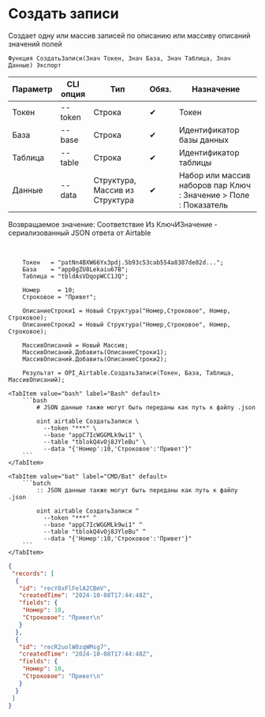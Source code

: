 ﻿---
sidebar_position: 3
---


# Создать записи
 Создает одну или массив записей по описанию или массиву описаний значений полей



`Функция СоздатьЗаписи(Знач Токен, Знач База, Знач Таблица, Знач Данные) Экспорт`

  | Параметр | CLI опция | Тип | Обяз. | Назначение |
  |-|-|-|-|-|
  | Токен | --token | Строка | &#x2714; | Токен |
  | База | --base | Строка | &#x2714; | Идентификатор базы данных |
  | Таблица | --table | Строка | &#x2714; | Идентификатор таблицы |
  | Данные | --data | Структура, Массив из Структура | &#x2714; | Набор или массив наборов пар Ключ : Значение > Поле : Показатель |

  
  Возвращаемое значение:   Соответствие Из КлючИЗначение - сериализованный JSON ответа от Airtable

<br/>




```bsl title="Пример использования для 1С:Предприятие/OneScript"
    Токен   = "patNn4BXW66Yx3pdj.5b93c53cab554a8387de02d...";
    База    = "app8gZU8Lekaiu67B";
    Таблица = "tbldAsVDqopWCC1JQ";

    Номер     = 10;
    Строковое = "Привет";

    ОписаниеСтроки1 = Новый Структура("Номер,Строковое", Номер, Строковое);
    ОписаниеСтроки2 = Новый Структура("Номер,Строковое", Номер, Строковое);

    МассивОписаний = Новый Массив;
    МассивОписаний.Добавить(ОписаниеСтроки1);
    МассивОписаний.Добавить(ОписаниеСтроки2);

    Результат = OPI_Airtable.СоздатьЗаписи(Токен, База, Таблица, МассивОписаний);
```
    

 <Tabs>
  
    <TabItem value="bash" label="Bash" default>
        ```bash
            # JSON данные также могут быть переданы как путь к файлу .json
            
            oint airtable СоздатьЗаписи \
              --token "***" \
              --base "appC7IcWGGMLk9wi1" \
              --table "tblokQ4vOj8JYleBu" \
              --data "{'Номер':10,'Строковое':'Привет'}"
        ```
    </TabItem>
  
    <TabItem value="bat" label="CMD/Bat" default>
        ```batch
            :: JSON данные также могут быть переданы как путь к файлу .json
            
            oint airtable СоздатьЗаписи ^
              --token "***" ^
              --base "appC7IcWGGMLk9wi1" ^
              --table "tblokQ4vOj8JYleBu" ^
              --data "{'Номер':10,'Строковое':'Привет'}"
        ```
    </TabItem>
</Tabs>


```json title="Результат"
{
 "records": [
  {
   "id": "recY8xFlFelA2CBmV",
   "createdTime": "2024-10-08T17:44:48Z",
   "fields": {
    "Номер": 10,
    "Строковое": "Привет\n"
   }
  },
  {
   "id": "recR2uolW0zqWMsg7",
   "createdTime": "2024-10-08T17:44:48Z",
   "fields": {
    "Номер": 10,
    "Строковое": "Привет\n"
   }
  }
 ]
}
```

